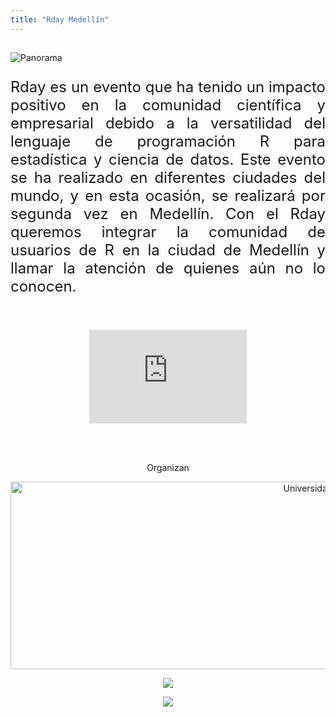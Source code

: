 ```yaml
---
title: "Rday Medellín"
---
```


<h2> </h2>

<img src="imagenes/medellin_esp.png" alt="Panorama">

<font size="5">
<p align="justify">Rday es un evento que ha tenido un impacto positivo en la comunidad científica y empresarial debido a la versatilidad del lenguaje de programación R para estadística y ciencia de datos. Este evento se ha realizado en diferentes ciudades del mundo, y en esta ocasión, se realizará por segunda vez en Medellín. Con el Rday queremos integrar la comunidad de usuarios de R en la ciudad de Medellín y llamar la atención de quienes aún no lo conocen.</p>

</font>

<br/>



<center>
<iframe style="max-width: 50%;" src="https://www.youtube.com/embed/XcBLEVknqvY" frameborder="0" allow="accelerometer; autoplay; encrypted-media; gyroscope; picture-in-picture" allowfullscreen></iframe>
</center>

<br/>
<br/>

<center>
Organizan  

<img src="imagenes/auxiliar.png" alt="Universidades organizadoras" width="1050" height="300">

<img src="https://ik.imagekit.io/ikmedia/backlit.jpg" 
     style="max-width: 100%;" />
     
<img src="imagenes/auxiliar.png" 
     style="max-width: 50%;" />
     
</center>

<br/>
<br/>

